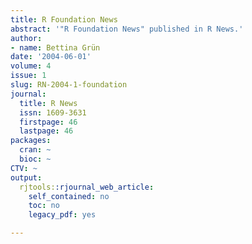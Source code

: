 ```yaml
---
title: R Foundation News
abstract: '"R Foundation News" published in R News.'
author:
- name: Bettina Grün
date: '2004-06-01'
volume: 4
issue: 1
slug: RN-2004-1-foundation
journal:
  title: R News
  issn: 1609-3631
  firstpage: 46
  lastpage: 46
packages:
  cran: ~
  bioc: ~
CTV: ~
output:
  rjtools::rjournal_web_article:
    self_contained: no
    toc: no
    legacy_pdf: yes

---
```

